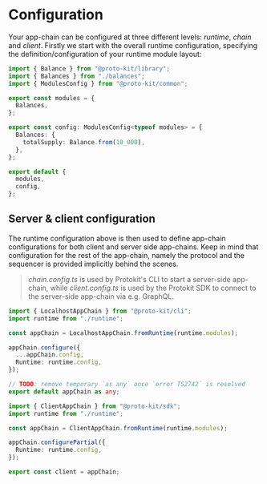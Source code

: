 # Configuration

Your app-chain can be configured at three different levels: _runtime_, _chain_ and _client_. Firstly we start with the
overall runtime configuration, specifying the definition/configuration of your runtime module layout:

```typescript {5-7} showLineNumbers filename="packages/chain/src/runtime.ts"
import { Balance } from "@proto-kit/library";
import { Balances } from "./balances";
import { ModulesConfig } from "@proto-kit/common";

export const modules = {
  Balances,
};

export const config: ModulesConfig<typeof modules> = {
  Balances: {
    totalSupply: Balance.from(10_000),
  },
};

export default {
  modules,
  config,
};

```

## Server & client configuration

The runtime configuration above is then used to define app-chain configurations for both client and server side app-chains.
Keep in mind that configuration for the rest of the app-chain, namely the protocol and the sequencer is provided implicitly behind the scenes.


> _chain.config.ts_ is used by Protokit's CLI to start a server-side app-chain, while _client.config.ts_ is used by the Protokit SDK to connect 
to the server-side app-chain via e.g. GraphQL.

```typescript {4} showLineNumbers filename="packages/chain/src/chain.config.ts"
import { LocalhostAppChain } from "@proto-kit/cli";
import runtime from "./runtime";

const appChain = LocalhostAppChain.fromRuntime(runtime.modules);

appChain.configure({
  ...appChain.config,
  Runtime: runtime.config,
});

// TODO: remove temporary `as any` once `error TS2742` is resolved
export default appChain as any;
```

```typescript {4} showLineNumbers filename="packages/chain/src/client.config.ts"
import { ClientAppChain } from "@proto-kit/sdk";
import runtime from "./runtime";

const appChain = ClientAppChain.fromRuntime(runtime.modules);

appChain.configurePartial({
  Runtime: runtime.config,
});

export const client = appChain;

```